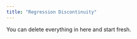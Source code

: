 ```yaml
---
title: "Regression Discontinuity"
---
```


::: callout-note
You can delete everything in here and start fresh.
:::

```r




```